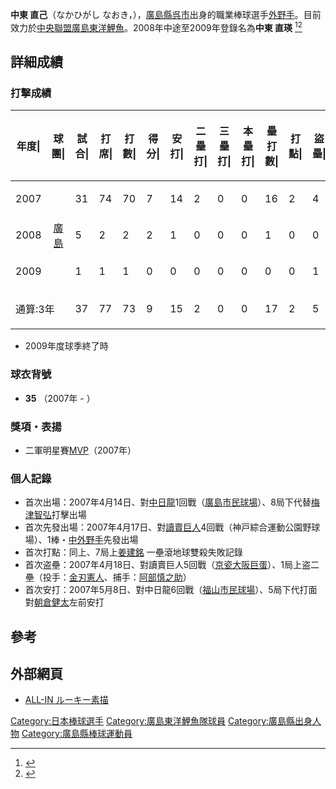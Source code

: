 {{Infobox NPB player|
bgcolor1=#f00|
bgcolor2=#c00|
textcolor1=#fff|
textcolor2=#fff|
name=中東 直己|
image= |
width=300|
birthdate= {{birth date and age|1981|10|5}}|
position=外野手|
team=|
number=|
bats=左|
throws=右|
debutyear=2007年4月14日|
debutteam={{link-ja|神戸総合運動公園野球場}}|
statyear= 2009年|
stat1label=出場數|
stat1value=|
stat2label=打擊率|
stat2value=|
stat3label=安打|
stat3value=|
stat4label=全壘打|
stat4value=|
stat5label=打點|
stat5value=|
stat6label=盜壘|
stat6value=|
teams=<nowiki></nowiki>
* {{link-ja|広島県立広島工業高等学校}}
* [[東亞大學_(日本)|東亞大學 (日本)]]
* {{link-ja|JR西日本硬式野球部|JR西日本硬式野球部|JR西日本}}
* {{link-ja|ホンダ鈴鹿|Honda鈴鹿硬式野球部}}
* [[廣島東洋鯉魚|廣島東洋鯉魚]] (2007 - 2016)
}}

'''中東 直己'''（なかひがし なおき，{{bd|1981年|10月5日|||}}），[[廣島縣|廣島縣]][[呉市|呉市]]出身的職業棒球選手[[外野手|外野手]]。目前效力於[[中央聯盟|中央聯盟]][[廣島東洋鯉魚|廣島東洋鯉魚]]。2008年中途至2009年登錄名為'''中東 直瑛''' <ref>{{Cite web |url=http://www.carp.co.jp/team10/member/o44.html |title=廣島東洋鯉魚公式サイト |accessdate=2010-06-15 |archive-date=2010-05-22 |archive-url=https://web.archive.org/web/20100522181531/http://www.carp.co.jp/team10/member/o44.html |dead-url=no }}</ref><ref>{{Cite web |url=http://baseball.yahoo.co.jp/npb/player/11917/ |title=Yahoo!スポーツ - プロ棒球 - 広島東洋カープ -迎 祐一郎 |accessdate=2010-06-15 |archive-date=2011-11-02 |archive-url=https://web.archive.org/web/20111102222432/http://baseball.yahoo.co.jp/npb/player/11917/ |dead-url=no }}</ref>

==詳細成績==
=== 打擊成績 ===
{| class="wikitable" style="text-align:right; font-size:small"
|-bgcolor="#efefef"
!年度|!!球團|!!試合|!!打<br>席|!!打<br>數|!!得分|!!安打|!!二<br>壘<br>打|!!三<br>壘<br>打|!!本<br>壘<br>打|!!壘<br>打<br>數|!!打點|!!盜壘|!!盜<br>壘<br>刺|!!觸擊|!!犧<br>牲<br>打|!!保送|!!敬遠|!!觸身|!!三振|!!雙殺|!!打<br>擊<br>率|!!上<br>壘<br>率|!!長<br>打<br>率|!!OPS
|-
|style="text-align:center"|2007
|rowspan="3" style="text-align:center"|[[廣島東洋鯉魚|廣島]]
|31||74||70||7||14||2||0||0||16||2||4||0||0||0||4||0||0||18||0||.200||.243||.229||.472
|-
|style="text-align:center"|2008
|5||2||2||2||1||0||0||0||1||0||0||0||0||0||0||0||0||1||0||.500||.500||.500||1.000
|-
|style="text-align:center"|2009
|1||1||1||0||0||0||0||0||0||0||1||0||0||0||0||0||0||0||0||.000||.000||.000||.000
|-
!colspan="2"|通算:3年
|37||77||73||9||15||2||0||0||17||2||5||0||0||0||4||0||0||19||0||.205||.247||.233||.480
|}
* 2009年度球季終了時

=== 球衣背號 ===
* '''35''' （2007年 - ）

=== 獎項・表揚 ===
* 二軍明星賽[[最優秀選手|MVP]]（2007年）

=== 個人記錄 ===
* 首次出場：2007年4月14日、對[[中日龍|中日龍]]1回戰（[[廣島市民球場|廣島市民球場]]）、8局下代替[[梅津智弘|梅津智弘]]打擊出場
* 首次先發出場：2007年4月17日、對[[讀賣巨人|讀賣巨人]]4回戰（神戸綜合運動公園野球場）、1棒・[[中外野手|中外野手]]先發出場
* 首次打點：同上、7局上[[姜建銘|姜建銘]] 一壘滾地球雙殺失敗記錄
* 首次盗壘：2007年4月18日、對讀賣巨人5回戰（[[大阪巨蛋|京瓷大阪巨蛋]]）、1局上盗二壘（投手：[[金刃憲人|金刃憲人]]、捕手：[[阿部慎之助|阿部慎之助]]）
* 首次安打：2007年5月8日、對中日龍6回戰（[[福山市民球場|福山市民球場]]）、5局下代打面對[[朝倉健太|朝倉健太]]左前安打

==參考==
{{Reflist}}

==外部網頁==
* [http://www.chugoku-np.co.jp/Carp/07kikaku/rookie/070115.html ALL-IN ルーキー素描]{{Wayback|url=http://www.chugoku-np.co.jp/Carp/07kikaku/rookie/070115.html |date=20081007052932 }}
{{廣島東洋鯉魚球團2011球員名單}}
{{廣島東洋鯉魚球團名單2010}}

{{DEFAULTSORT:Nakahigashi, Naoki}}

[[Category:日本棒球選手|Category:日本棒球選手]]
[[Category:廣島東洋鯉魚隊球員|Category:廣島東洋鯉魚隊球員]]
[[Category:廣島縣出身人物|Category:廣島縣出身人物]]
[[Category:廣島縣棒球運動員|Category:廣島縣棒球運動員]]